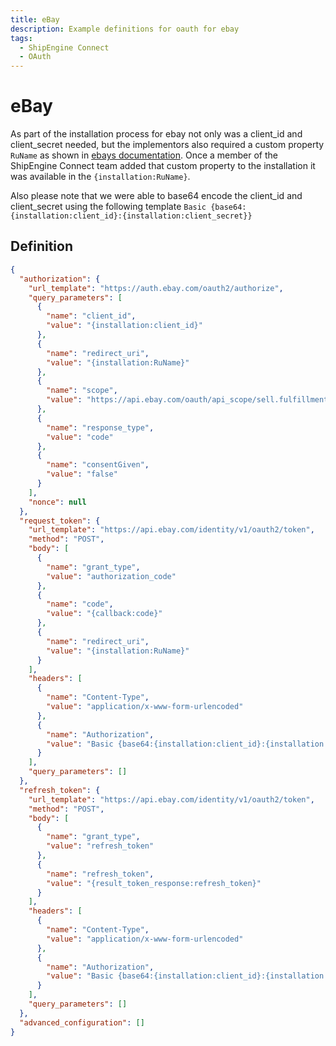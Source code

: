 ```yaml
---
title: eBay
description: Example definitions for oauth for ebay
tags:
  - ShipEngine Connect
  - OAuth
---
```


# eBay
As part of the installation process for ebay not only was a client_id and client_secret needed, but the implementors also required a custom property `RuName` as shown in [ebays documentation](https://developer.ebay.com/api-docs/static/oauth-redirect-uri.html).
Once a member of the ShipEngine Connect team added that custom property to the installation it was available in the `{installation:RuName}`.

Also please note that we were able to base64 encode the client_id and client_secret using the following template `Basic {base64:{installation:client_id}:{installation:client_secret}}`

## Definition
``` JSON
{
  "authorization": {
    "url_template": "https://auth.ebay.com/oauth2/authorize",
    "query_parameters": [
      {
        "name": "client_id",
        "value": "{installation:client_id}"
      },
      {
        "name": "redirect_uri",
        "value": "{installation:RuName}"
      },
      {
        "name": "scope",
        "value": "https://api.ebay.com/oauth/api_scope/sell.fulfillment https://api.ebay.com/oauth/api_scope/sell.inventory.readonly https://api.ebay.com/oauth/api_scope https://api.ebay.com/oauth/api_scope/commerce.identity.readonly"
      },
      {
        "name": "response_type",
        "value": "code"
      },
      {
        "name": "consentGiven",
        "value": "false"
      }
    ],
    "nonce": null
  },
  "request_token": {
    "url_template": "https://api.ebay.com/identity/v1/oauth2/token",
    "method": "POST",
    "body": [
      {
        "name": "grant_type",
        "value": "authorization_code"
      },
      {
        "name": "code",
        "value": "{callback:code}"
      },
      {
        "name": "redirect_uri",
        "value": "{installation:RuName}"
      }
    ],
    "headers": [
      {
        "name": "Content-Type",
        "value": "application/x-www-form-urlencoded"
      },
      {
        "name": "Authorization",
        "value": "Basic {base64:{installation:client_id}:{installation:client_secret}}"
      }
    ],
    "query_parameters": []
  },
  "refresh_token": {
    "url_template": "https://api.ebay.com/identity/v1/oauth2/token",
    "method": "POST",
    "body": [
      {
        "name": "grant_type",
        "value": "refresh_token"
      },
      {
        "name": "refresh_token",
        "value": "{result_token_response:refresh_token}"
      }
    ],
    "headers": [
      {
        "name": "Content-Type",
        "value": "application/x-www-form-urlencoded"
      },
      {
        "name": "Authorization",
        "value": "Basic {base64:{installation:client_id}:{installation:client_secret}}"
      }
    ],
    "query_parameters": []
  },
  "advanced_configuration": []
}
```
<Pager
  prev="../index.mdx" prevTitle="OAuth Configuration"
/>
